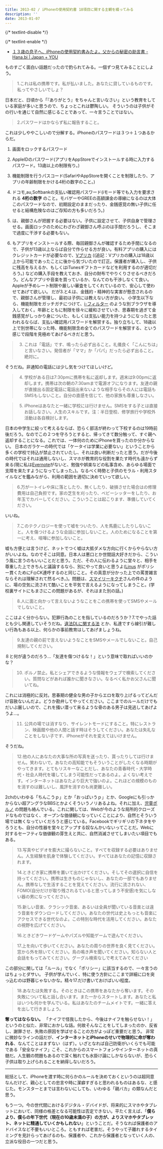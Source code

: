 ```yaml
---
title: 2013-02 / iPhoneの使用契約書 18項目に関する主観を綴ってみる
description: ''
date: 2013-01-07
---
```


{/* textlint-disable */}


{/* textlint-enable */}

- [１３歳の息子へ、iPhoneの使用契約書みたよ。父からの秘密の助言書 - Hana.bi | Japan + YOU](https://hana.bi/2013/01/iphone-keiyaku-kouryakumemo/)

ものすごく面白い話題だったので釣られてみる。一個ずつ見てみることにしよう。

> 1.これは私の携帯です。私が払いました。あなたに貸しているものです。私ってやさしいでしょ？

日本だと、日頃から「『ありがとう』をちゃんと言いなさい」という教育をしている家庭が多いと思うので、ちょっとこれは鬱陶しい。
そういうのは子供がその行いを通じて自然に感じることであって、一々言うことではない。

> 2.パスワードはかならず私に報告すること。

これは少しややこしいので分解する。iPhoneのパスワードは３つ＋１つあるからだ。

1. 画面をロックするパスワード
1. AppleIDのパスワード(アプリをAppStoreでインストールする時に入力するパスワード。13歳以上の制限有り。)
1. 機能制限を行うパスコード(SafariやAppStoreを開くことを制限したり、アプリの年齢制限をかける4桁の数字のこと。)
1. ドコモ,au,Softbankの支払い確認用パスワード(iモード等でも入力を要求される **4桁の数字** のこと。モバゲーやGREEの高額課金の導線になるのは大体このパスワードなので、初期設定のままだったり、金銭感覚の無い子供に任せると結構危険なのはご存知の方も多いだろう。)

1. は、親御さんが把握する必要はない。子供に設定させて、子供自身で管理させる。画面ロックのためにわざわざ親御さん呼ぶのは手間だろうし、そこまで過度に干渉する必要もない。
2. もアプリをインストールする際、毎回親御さんが確認するため手間になるので、子供が13歳以上ならば自分で作らせる方が良い。有料アプリの購入にはクレジットカードが必要なので、[Vプリカ](http://vpc.lifecard.co.jp/) ((追記：Vプリカの購入は18歳以上から可能であったことに後から気づいたので訂正。保護者が購入し、子供に残高を与えるか、もしくはiTunesギフトカードなどを利用するのが適切だろう。) などの購入手段を教えておき、自分の財布でやりくりさせるべきだろう。どんなアプリや音楽を買っているか、なんてのも干渉しなくて良い。Appleが予めレート制限や厳しい審査をしてくれているので、安心して使わせてあげて欲しい。
だが3.と4.は、金銭的・精神的な実害が懸念されるので、親御さんが管理し、最初は子供には教えない方が良い。
小学生以下なら、機能制限をガッチガチにつけて、[i-フィルター](https://itunes.apple.com/jp/app/id455186601) のような別ブラウザを導入しておく。年齢とともに制限を徐々に緩和させていき、思春期を過ぎて金銭感覚がしっかり身についた、もしくは支払い能力を持つようになったと思われるならば、支払い確認用パスワードを解禁する。独り立ちして、18歳以上で別世帯になった時、機能制限含め全てのパスワードを解禁する、という感じで段階を見極めてあげるべきだと思う。

> 3. これは「電話」です、鳴ったら必ず出ること。礼儀良く「こんにちは」と言いなさい。発信者が「ママ」か「パパ」だったら必ず出ること。絶対に。

そうだね。非通知の電話には少し気をつけてほしいけど。

> 4. 学校がある日は7:30pmに携帯を私に返却します。週末は9:00pmに返却します。携帯は次の朝の7:30amまで電源オフになります。友達の親が直接出る固定電話に電話出来ないような相手ならその人には電話もSMSもしないこと。自分の直感を信じて、他の家族も尊重しなさい。

> 5. iPhoneはあなたと一緒に学校には行けません。SMSをする子とは直接お話しなさい。人生のスキルです。注：半日登校、修学旅行や学校外活動は各自検討します。

日本の中学生に絞って考えるならば、恐らく部活が終わって下校するのは19時前後だろう。なのでこの２つを守ろうとすると、帰ってきて数分触って、すぐ親へ返却することになる。これでは、一体何のためにiPhoneを買ったのか分からない。
日本のガラケーの時代では「ケータイは学業に必要ない」ということから多くの学校で持込が禁止されていたし、それは良い判断だったと思う。だが今後の時代ではそれは通用しないし、スマホが教育的な役割を果たす時代も遠からず来る(現に私は[Evernote](http://www.atmarkit.co.jp/ait/articles/1210/24/news108.html)がないと、勉強や娯楽などの私事含め、あらゆる場面で支障を来たすようになってしまった。)。なるべく時勢と子供のモラル・利用スタイルなどを鑑みながら、利用の範囲を適切に決めていって欲しい。

> 6.万が一トイレや床に落としたり、無くしたり、破損させた場合はの修理費用は自己負担です。家の芝生を刈ったり、ベビーシッターをしたり、お年玉でカバーしてください。こういうことは起こります、準備していてください。

いいね。

> 7.このテクノロジーを使って嘘をついたり、人を馬鹿にしたりしないこと。人を傷つけるような会話に参加しないこと。人のためになることを第一に考え、喧嘩に参加しないこと。

嘘も方便とは言うけど、ネットでつく嘘は大抵ダメな方向に行くからやらない方がいいよね。なのでそこは同意。日本人は悪口とか世間話大好きだから、こういう風に言うのもいいことだと思う。ただ、その人に伝わるように堂々と、相手を尊重した上できちんと議論するなら、別にやって良いと思うよ([Linus](http://ja.wikipedia.org/wiki/%E3%83%AA%E3%83%BC%E3%83%8A%E3%82%B9%E3%83%BB%E3%83%88%E3%83%BC%E3%83%90%E3%83%AB%E3%82%BA) がポリシー貫くためにF◎CK連呼するのと同じこと。その真意が分かった上での罵詈雑言ならそれは理解されて然るべき。)。問題は、[スマイリーキクチ](http://d.hatena.ne.jp/fujipon/20110413)さんの件のように、場の空気に流されて酷いことを平気で言えるようになってしまうこと。(学校裏サイトにもまさにこの問題があるが、それはまた別の話。)

> 8.人に面と向かって言えないようなことをこの携帯を使ってSMSやメールでしないこと。

ここはよく分からない。犯罪行為のことを指しているのだろうか？7.でやった話とも少し関連していそうだね。[違法DLに関する法](http://www.bunka.go.jp/chosakuken/download_qa/index.html) とか、私達ですら線引が難しい行為もある以上、何らかの事前教育はしてあげましょうね。

> 9.友達の親の前で言えないようなことをSMSやメールでしないこと。自己規制してください。

８と何が違うのだろう…「友達を傷つけるな！」という意味で取ればいいのかな？

> 10. ポルノ禁止。私とシェアできるような情報をウェブで検索してください。質問などがあれば誰かに聞きなさい。なるべく私かお父さんに聞いてね。

これには消極的に反対。思春期の健全な男の子からエロを取り上げるってどんだけ容赦ないんだよ。どうか勘弁してやってください。ここまでのルールだけでもだいぶ厳しいので、これを掻い潜って来るような骨のある男子は見逃してあげようよ…。

> 11. 公共の場では消すなり、サイレントモードにすること。特にレストラン、映画館や他の人間と話す時はそうしてください。あなたは失礼なことをしない子です、iPhoneがそれを変えてはいけません。

そうだね。

> 12.他の人にあなたの大事な所の写真を送ったり、貰ったりしては行けません。笑わないで。あなたの高知能でもそういうことがしたくなる時期がやってきます。とてもリスキーなことだし、あなたの青春時代・大学時代・社会人時代を壊してしまう可能性だってあるのよ。よくない考えです。インターネットはあなたより巨大で強いのよ。これほどの規模のものを消すのは難しいし、風評を消すのも尚更難しい。

2chのいわゆる「ちんこうｐ」とか「おっぱいうｐ」とか、Googleにも引っかからない超アングラなBBSとかよくそういうノリあるよね。それに加え、[児童ポルノ](http://dic.nicovideo.jp/a/%E5%85%90%E7%AB%A5%E3%83%9D%E3%83%AB%E3%83%8E) の問題も絡んでいる。これに関しては、Webが今のような局所的クローズドなものではなく、オープンな価値観になっていくことにより、自然とそういう場では無くなっていくだろうと感じている。Facebookでギリギリの下ネタをやろうとも、自分の性器を堂々とアップする奴なんかいないってことだ。Webに対するセーフティな価値観の芽生えと共に、自然消滅させてしまいたい項目でもある。

> 13.写真やビデオを膨大に撮らないこと。すべてを収録する必要はありません。人生経験を肌身で体験してください。すべてはあなたの記憶に収録されます。

> 14.ときどき家に携帯を置いて出かけてください。そしてその選択に自信を持ってください。携帯は生きものじゃないし、あなたの一部でもありません。携帯なしで生活することを覚えてください。流行に流されない、FOMO(自分だけが取り残されるていると思ってしまう不安感)を気にしない器の男になってください。

> 15.新しい音楽、クラシック音楽、あるいは全員が聞いている音楽とは違う音楽をダウンロードしてください。あなたの世代は史上もっとも音楽にアクセスできる世代なのよ。この特別な時代を活用してください。あなたの視野を広げてください。

> 16.ときどきワードゲームやパズルや知能ゲームで遊んでください。

> 17.上を向いて歩いてください。あなたの周りの世界を良く見てください。窓から外を除いてください。鳥の鳴き声を聞いてください。知らない人と会話をもってみてください。グーグル検索なしで考えてみてください

この部分に関しては「ルール」でなく「ポリシー」に該当するので、一々言うのはちょっとダサい。
子供が学んでいく、特に使う方針にここまで詳細に口を突っ込むのは野暮じゃないかな。精々17.だけ書いておけばいい程度。

> 18.あなたは失敗する。そのときはこの携帯をあなたから奪います。その失敗について私と話し合います。また一からスタートします。あなたと私はいつも何かを学んでいる。私はあなたのチームメイトです。一緒に答えを出して行きましょう。

**奪ってはならない。** 「ナイフで怪我したから、今後はナイフを触らせない！」というのと似た、非常におかしな話。何故そんなことをしてしまったのか、反省し、謝罪させ、失敗の原因を学ばせることの方がよっぽど重要だと思う。
非常に微妙なラインの話だが、**インターネットとiPhoneのせいで物理的に命が奪われる**、なんてことはまずない（はず）。いざとなれば自己防衛がいくらでも可能である「安全なナイフ」こそ、これからのスマートフォンやインターネットの真髄だ。人生観の問題もあるので深く触れても水掛け論にしかならないが、恐らく子供は取り上げられることを納得しないだろう。

----

総括として、iPhoneを渡す時に何らかのルールを決めておくというのは超同意なんだけど、親心としての忠言や時に潔癖すぎると思われるものはあるな、と感じた。モンスターとまでは言わないにしても、いわゆる「親バカ」の類なんだと思う。

もう一つ。今の世代間におけるデジタル・デバイドが、将来的にスマホやタブレットにおいて、同様の格差となる可能性は否定できない。平たく言えば、「**僕らより、僕らの年下世代（現在の10歳未満の子）の方が、よりスマホやタブレット、ネットに精通していくかもしれない**」ということだ。そうなれば保護者のアドバイスなど不要もいいところ。ともすれば老害だ。そうやって子離れするタイミングを見計らってあげるのも、保護者や、これから保護者となっていく人の、立派な役目の一つだと思う。
